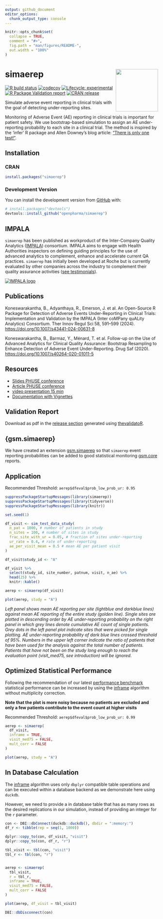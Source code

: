 ```yaml
---
output: github_document
editor_options: 
  chunk_output_type: console
---
```


<!-- README.md is generated from README.Rmd. Please edit that file -->

```r
knitr::opts_chunk$set(
  collapse = TRUE,
  comment = "#>",
  fig.path = "man/figures/README-",
  out.width = "100%"
)
```

# simaerep <a href='https://openpharma.github.io/simaerep/'><img src='man/figures/logo.png' align="right" height="139" /></a>
<!-- badges: start -->
[![R build status](https://github.com/openpharma/simaerep/workflows/R-CMD-check/badge.svg)](https://github.com/openpharma/simaerep/actions)
[![codecov](https://codecov.io/gh/openpharma/simaerep/branch/master/graph/badge.svg)](https://app.codecov.io/gh/openpharma/simaerep)
[![Lifecycle: experimental](https://img.shields.io/badge/lifecycle-experimental-orange.svg)](https://lifecycle.r-lib.org/articles/stages.html#experimental)
[![R Package Validation report](https://github.com/openpharma/simaerep/actions/workflows/validation.yml/badge.svg)](https://github.com/openpharma/simaerep/actions/workflows/validation.yml)
[![CRAN release](https://www.r-pkg.org/badges/version/simaerep)](https://CRAN.R-project.org/package=simaerep)
<!-- badges: end -->

Simulate adverse event reporting in clinical trials with the goal of detecting under-reporting sites.

Monitoring of Adverse Event (AE) reporting in clinical trials is important for patient safety. We
use bootstrap-based simulation to assign an AE under-reporting probability to each site in a clinical trial.
The method is inspired by the 'infer' R package and Allen Downey's blog article: ["There is only one test!"](
http://allendowney.blogspot.com/2011/05/there-is-only-one-test.html).

## Installation

### CRAN

``` r
install.packages("simaerep")
```

### Development Version

You can install the development version from [GitHub](https://github.com/) with:

``` r
# install.packages("devtools")
devtools::install_github("openpharma/simaerep")
```

## IMPALA

`simaerep` has been published as workproduct of the Inter-Company Quality Analytics ([IMPALA](https://impala-consortium.org/)) consortium. IMPALA aims to engage with Health Authorities inspectors on defining guiding principles for the use of advanced analytics to complement, enhance and accelerate current QA practices. `simaerep` has initially been developed at Roche but is currently evaluated by other companies across the industry to complement their quality assurance activities ([see testimonials](https://impala-consortium.org/clinical-safety-reporting-work-product-stream/)).

[![IMPALA logo](https://impala-consortium.org/wp-content/uploads/IMPALA-logo-x2.png)](https://impala-consortium.org/)

## Publications

Koneswarakantha, B., Adyanthaya, R., Emerson, J. et al. An Open-Source R Package for Detection of Adverse Events Under-Reporting in Clinical Trials: Implementation and Validation by the IMPALA (Inter coMPany quALity Analytics) Consortium. Ther Innov Regul Sci 58, 591–599 (2024). [https://doi.org/10.1007/s43441-024-00631-8](https://doi.org/10.1007/s43441-024-00631-8)

Koneswarakantha, B., Barmaz, Y., Ménard, T. et al. Follow-up on the Use of Advanced Analytics for Clinical Quality Assurance: Bootstrap Resampling to Enhance Detection of Adverse Event Under-Reporting. Drug Saf (2020). [https://doi.org/10.1007/s40264-020-01011-5](https://doi.org/10.1007/s40264-020-01011-5)

## Resources

- [Slides PHUSE conference](https://phuse.s3.eu-central-1.amazonaws.com/Archive/2024/Connect/EU/Strasbourg/PRE_AR04.pdf)
- [Article PHUSE conference](https://phuse.s3.eu-central-1.amazonaws.com/Archive/2024/Connect/EU/Strasbourg/PAP_AR04.pdf)
- [video presentation 15 min](https://vimeo.com/776275791?embedded=true&source=vimeo_logo&owner=189858368)
- [Documentation with Vignettes](https://openpharma.github.io/simaerep/)

## Validation Report

Download as pdf in the [release section](https://github.com/openpharma/simaerep/releases) generated using [thevalidatoR](https://github.com/insightsengineering/thevalidatoR/).

## {gsm.simaerep}

We have created an extension [gsm.simaerep](https://github.com/IMPALA-Consortium/gsm.simaerep) so that `simaerep` event reporting probabilities can be added to good statistical monitoring [gsm.core](https://github.com/Gilead-BioStats/gsm.core) reports.

## Application

Recommended Threshold: `aerep$dfeval$prob_low_prob_ur: 0.95`


```r

suppressPackageStartupMessages(library(simaerep))
suppressPackageStartupMessages(library(tidyverse))
suppressPackageStartupMessages(library(knitr))

set.seed(1)

df_visit <- sim_test_data_study(
  n_pat = 1000, # number of patients in study
  n_sites = 100, # number of sites in study
  frac_site_with_ur = 0.05, # fraction of sites under-reporting
  ur_rate = 0.4, # rate of under-reporting
  ae_per_visit_mean = 0.5 # mean AE per patient visit
)

df_visit$study_id <- "A"

df_visit %>%
  select(study_id, site_number, patnum, visit, n_ae) %>%
  head(25) %>%
  knitr::kable()

aerep <- simaerep(df_visit)

plot(aerep, study = "A")
```

*Left panel shows mean AE reporting per site (lightblue and darkblue lines) against mean AE reporting of the entire study (golden line). Single sites are plotted in descending order by AE under-reporting probability on the right panel in which grey lines denote cumulative AE count of single patients. Grey dots in the left panel plot indicate sites that were picked for single plotting. AE under-reporting probability of dark blue lines crossed threshold of 95%. Numbers in the upper left corner indicate the ratio of patients that have been used for the analysis against the total number of patients. Patients that have not been on the study long enough to reach the evaluation point (visit_med75, see introduction) will be ignored.*

## Optimized Statistical Performance

Following the recommendation of our latest [performance benchmark](https://openpharma.github.io/simaerep/articles/performance.html) statistical performance can be increased by using the [inframe](https://openpharma.github.io/simaerep/articles/inframe.html) algorithm without multiplicity correction.

**Note that the plot is more noisy because no patients are excluded and only a few patients contribute to the event count at higher visits**

Recommended Threshold: `aerep$dfeval$prob_low_prob_ur: 0.99`

```r
aerep <- simaerep(
  df_visit,
  inframe = TRUE,
  visit_med75 = FALSE,
  mult_corr = FALSE
)

plot(aerep, study = "A")
```

## In Database Calculation

The [inframe](https://openpharma.github.io/simaerep/articles/inframe.html) algorithm uses only `dbplyr` compatible table operations and can be executed within a database backend as we demonstrate here using `duckdb`.

However, we need to provide a in database table that has as many rows as the desired replications in our simulation, instead of providing an integer for the `r` parameter.

```r
con <- DBI::dbConnect(duckdb::duckdb(), dbdir = ":memory:")
df_r <- tibble(rep = seq(1, 1000))

dplyr::copy_to(con, df_visit, "visit")
dplyr::copy_to(con, df_r, "r")

tbl_visit <- tbl(con, "visit")
tbl_r <- tbl(con, "r")


aerep <- simaerep(
  tbl_visit,
  r = tbl_r,
  inframe = TRUE,
  visit_med75 = FALSE,
  mult_corr = FALSE
)

plot(aerep, df_visit = tbl_visit)

DBI::dbDisconnect(con)
```

